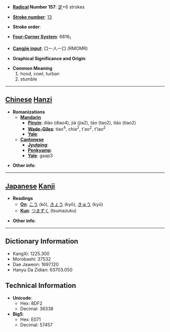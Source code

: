 * '''[[Wiktionary:Chinese radical index| Radical]] Number 157''': [[Wiktionary:Chinese radical index 足|足]]+6 strokes

* '''[[Wiktionary:Chinese total strokes index|Stroke number]]''': [[Wiktionary:Chinese total strokes index 13|13]]

* '''Stroke order''': 

* '''[[Wiktionary:Chinese four corner index|Four-Corner System]]''': 6816<sub>1</sub>

* '''[[Wiktionary:Chinese Cangjie index|Cangjie input]]''': 口一人一口 (RMOMR)

* '''Graphical Significance and Origin''': 

* '''Common Meaning'''
*#hood, cowl, turban
*# stumble


----

== [[Chinese]] [[Hanzi]] ==

* '''Romanizations'''
** '''[[Mandarin]]'''
*** '''[[Pinyin]]''': diào (diao4), jiá (jia2), táo (tao2), tiáo (tiao2)
*** '''[[Wade-Giles]]''': tiao<sup>4</sup>, chia<sup>2</sup>, t'ao<sup>2</sup>, t'iao<sup>2</sup>
*** '''[[Yale]]''': 
** '''[[Cantonese]]'''
*** '''[[Jyutping]]''':
*** '''[[Penkyamp]]''': 
*** '''[[Yale]]''': gaap3

* '''Other info''': 

----

== [[Japanese]] [[Kanji]] ==

* '''Readings'''
** '''[[On]]''': [[こう]] (kō), [[きょう]] (kyō), [[きゅう]] (kyū)
** '''[[Kun]]''': [[つまずく]] (tsumazuku)

* '''Other info''':  

----

== Dictionary Information ==

* KangXi: 1225.300
* Morobashi: 37532
* Dae Jaweon: 1697.120
* Hanyu Da Zidian: 63703.050

== Technical Information ==

* '''Unicode''':
** Hex: 8DF2
** Decimal: 36338
* '''Big5''':
** Hex: E071
** Decimal: 57457